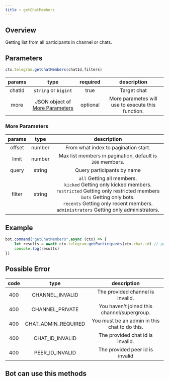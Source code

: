 ```yaml
--- 
title : getChatMembers 
--- 
```

## Overview 
Getting list from all participants in channel or chats. 

## Parameters
```ts 
ctx.telegram.getChatMembers(chatId,filters)
```

| params | type | required | description | 
| :----: | :---: | :-----: | :---------: |
| chatId | `string` or `bigint` | true | Target chat | 
| more | JSON object of [More Parameters](#more-parameters) | optional | More parametes will use to execute this function. | 

### More Parameters
| params | type | description | 
| :----: | :---: | :---------: |
| offset | number | From what index to pagination start. |
| limit | number | Max list members in pagination, default is `200` members. | 
| query | string | Query participants by name | 
| filter | string |`all` Getting all members.<br/> `kicked` Getting only kicked members.<br/> `restricted` Getting only restricted members<br/> `bots` Getting only bots.<br/> `recents` Getting only recent members.<br/> `administrators` Getting only administrators. | 

## Example 
```ts headlight="2"
bot.command("getChatMembers",async (ctx) => {
    let results = await ctx.telegram.getParticipants(ctx.chat.id) // getChatMembers and getParticipants is same methods.
    console.log(results)
})
```
## Possible Error 
| code | type | description | 
| :---: | :---: | :------:| 
| 400 | CHANNEL_INVALID | The provided channel is invalid. | 
| 400 | CHANNEL_PRIVATE | You haven't joined this channel/supergroup. | 
| 400 | CHAT_ADMIN_REQUIRED | You must be an admin in this chat to do this. | 
| 400 | CHAT_ID_INVALID | The provided chat id is invalid. | 
| 400 | PEER_ID_INVALID | The provided peer id is invalid |  

## Bot can use this methods